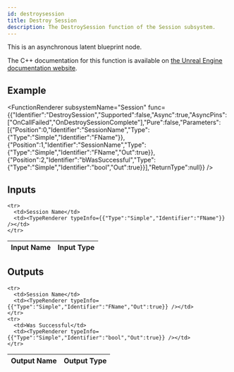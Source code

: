 ```yaml
---
id: destroysession
title: Destroy Session
description: The DestroySession function of the Session subsystem.
---
```



This is an asynchronous latent blueprint node.

The C++ documentation for this function is available on [the Unreal Engine documentation website](https://dev.epicgames.com/documentation/en-us/unreal-engine/API/Plugins/OnlineSubsystem/Interfaces/IOnlineSession/).

## Example

<FunctionRenderer subsystemName="Session" func={{"Identifier":"DestroySession","Supported":false,"Async":true,"AsyncPins":["OnCallFailed","OnDestroySessionComplete"],"Pure":false,"Parameters":[{"Position":0,"Identifier":"SessionName","Type":{"Type":"Simple","Identifier":"FName"}},{"Position":1,"Identifier":"SessionName","Type":{"Type":"Simple","Identifier":"FName","Out":true}},{"Position":2,"Identifier":"bWasSuccessful","Type":{"Type":"Simple","Identifier":"bool","Out":true}}],"ReturnType":null}} />

## Inputs


<table>
  <thead>
    <tr>
      <th>Input Name</th>
      <th>Input Type</th>
    </tr>
  </thead>
  <tbody>
    
    <tr>
      <td>Session Name</td>
      <td><TypeRenderer typeInfo={{"Type":"Simple","Identifier":"FName"}} /></td>
    </tr>
  </tbody>
</table>


## Outputs


<table>
  <thead>
    <tr>
      <th>Output Name</th>
      <th>Output Type</th>
    </tr>
  </thead>
  <tbody>
    
    <tr>
      <td>Session Name</td>
      <td><TypeRenderer typeInfo={{"Type":"Simple","Identifier":"FName","Out":true}} /></td>
    </tr>
    <tr>
      <td>Was Successful</td>
      <td><TypeRenderer typeInfo={{"Type":"Simple","Identifier":"bool","Out":true}} /></td>
    </tr>
  </tbody>
</table>


